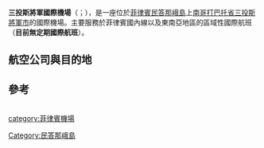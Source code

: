 {{Infobox Airport
| name         = 三投斯將軍國際機場<br>General Santos International Airport
| image        = General Santos International Airport.jpg
| caption      = 三投斯將軍國際機場
| IATA         = GES
| ICAO         = RPMR
| type         = 公用
| operator     = 菲律賓民航局
| city-served  = {{PHI}} [[南哥打巴托省|南哥打巴托省]]<br>[[三投斯將軍市|三投斯將軍市]]
| location     = {{PHI}} [[南哥打巴托省|南哥打巴托省]]<br>[[三投斯將軍市|三投斯將軍市]]
| elevation-f  = 505
| elevation-m  = 154
| coordinates  = {{Coord|06|03|28.81|N|125|05|45.72|E|type:airport}}
| metric-elev  = yes
| metric-rwy   = yes
| r1-number    = 17/35
| r1-length-m  = 3,221
| r1-length-f  = 10,567
| r1-surface   = [[水泥|水泥]]
| stat-year    = 2010
| stat1-header = 旅客數
| stat1-data   = 477,535
| stat2-header = 航班架次
| stat2-data   = 2,348(2009)
| stat3-header = 
| stat3-data   = 
| footnotes    = 這些資料來自菲律賓民航局<ref name="statistics">{{cite web | title=Passenger Statistics 2009 | date=May 14, 2010 | url=http://www.caap.gov.ph/Downloads/adms.pdf | accessdate=April 21, 2009 | deadurl=yes | archiveurl=https://web.archive.org/web/20100601120603/http://www.caap.gov.ph/Downloads/adms.pdf | archivedate=2010年6月1日 }}</ref>
}}
'''三投斯將軍國際機場'''（{{lang-en|General Santos International Airport}}；{{airport codes|GES|RPMR}}），是一座位於[[菲律賓|菲律賓]][[民答那峨島|民答那峨島]]上[[南哥打巴托省|南哥打巴托省]][[三投斯將軍市|三投斯將軍市]]的國際機場。主要服務於菲律賓國內線以及東南亞地區的區域性國際航班（'''目前無定期國際航班'''）。

==航空公司與目的地==
{{Airport-dest-list
|{{flagicon|PHI}} [[菲鷹航空|菲鷹航空]]（P2）|[[伊洛伊洛国际机场|伊洛伊洛]]<ref>{{cite web |url=http://www.airphilexpress.com/flights/DFS2010-029.pdf |title=存档副本 |accessdate=2012-03-17 |deadurl=yes |archiveurl=https://web.archive.org/web/20111026221643/http://www.airphilexpress.com/flights/DFS2010-029.pdf |archivedate=2011-10-26 }}</ref>
|{{nowrap|{{flagicon|PHI}} [[宿霧太平洋航空|宿霧太平洋航空]]（5J）}}|[[麦克坦-宿务国际机场|宿霧]]、[[伊洛伊洛国际机场|伊洛伊洛]]、[[尼诺伊·阿基诺国际机场|馬尼拉]]
|{{flagicon|PHI}} [[菲律賓航空|菲律賓航空]]（PR）|[[尼诺伊·阿基诺国际机场|馬尼拉]]
}}

==參考==
{{reflist}}
<br>
[[category:菲律賓機場|category:菲律賓機場]]
[[Category:民答那峨島|Category:民答那峨島]]

{{機場小作品}}
{{菲律賓小作品}}